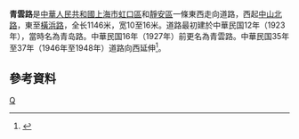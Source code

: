 '''青雲路'''是[[中華人民共和國|中華人民共和國]][[上海市|上海市]][[虹口區|虹口區]]和[[靜安區|靜安區]]一條東西走向道路，西起[[中山北路_(上海)|中山北路]]，東至[[橫浜路|橫浜路]]，全长1146米，宽10至16米。道路最初建於中華民国12年（1923年），當時名為青岛路。中華民国16年（1927年）前更名為青雲路。中華民国35年至37年（1946年至1948年）道路向西延伸<ref>{{cite news|title=第二节　祈愿型|url=http://www.shtong.gov.cn/Newsite/node2/node2245/node70862/node70870/node70921/node70927/userobject1ai73728.html|publisher=上海市地方志办公室|accessdate=2021-03-17|archive-date=2019-04-16|archive-url=https://web.archive.org/web/20190416025534/http://www.shtong.gov.cn/Newsite/node2/node2245/node70862/node70870/node70921/node70927/userobject1ai73728.html|dead-url=no}}</ref>。

== 參考資料 ==
{{Reflist|2}}

[[Category:上海道路|Q]]